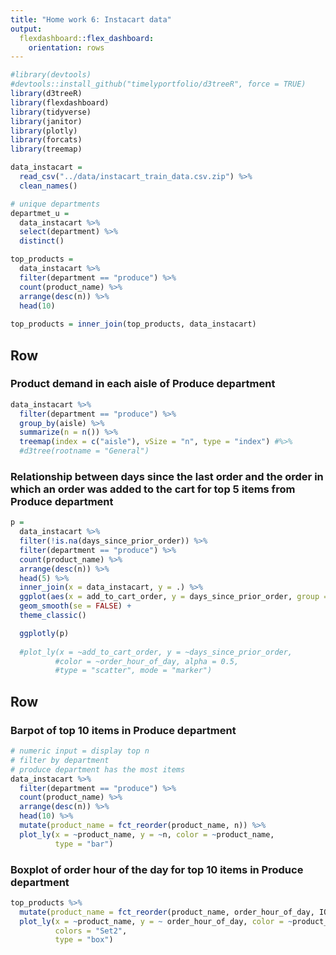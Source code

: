 ```yaml
---
title: "Home work 6: Instacart data"
output: 
  flexdashboard::flex_dashboard:
    orientation: rows
---
```


```r
#library(devtools)
#devtools::install_github("timelyportfolio/d3treeR", force = TRUE)
library(d3treeR)
library(flexdashboard)
library(tidyverse)
library(janitor)
library(plotly)
library(forcats)
library(treemap)
```

```r
data_instacart = 
  read_csv("../data/instacart_train_data.csv.zip") %>%
  clean_names()

# unique departments
departmet_u = 
  data_instacart %>%
  select(department) %>%
  distinct()

top_products =
  data_instacart %>%
  filter(department == "produce") %>%
  count(product_name) %>% 
  arrange(desc(n)) %>%
  head(10) 
  
top_products = inner_join(top_products, data_instacart)  
```



Row 
-----------------------------------------------------------------------

### Product demand in each aisle of Produce department 

```r
data_instacart %>% 
  filter(department == "produce") %>%
  group_by(aisle) %>%
  summarize(n = n()) %>% 
  treemap(index = c("aisle"), vSize = "n", type = "index") #%>% 
  #d3tree(rootname = "General")
```

### Relationship between days since the last order and the order in which an order was added to the cart for top 5 items from Produce department  

```r
p =
  data_instacart %>% 
  filter(!is.na(days_since_prior_order)) %>%
  filter(department == "produce") %>%
  count(product_name) %>% 
  arrange(desc(n)) %>%
  head(5) %>%
  inner_join(x = data_instacart, y = .) %>% 
  ggplot(aes(x = add_to_cart_order, y = days_since_prior_order, group = product_name, color = product_name)) +
  geom_smooth(se = FALSE) +
  theme_classic()

  ggplotly(p)
  
  #plot_ly(x = ~add_to_cart_order, y = ~days_since_prior_order,
          #color = ~order_hour_of_day, alpha = 0.5, 
          #type = "scatter", mode = "marker")
```


Row
-----------------------------------------------------------------------

### Barpot of top 10 items in Produce department  
```r
# numeric input = display top n
# filter by department 
# produce department has the most items
data_instacart %>%
  filter(department == "produce") %>%
  count(product_name) %>% 
  arrange(desc(n)) %>%
  head(10) %>%
  mutate(product_name = fct_reorder(product_name, n)) %>% 
  plot_ly(x = ~product_name, y = ~n, color = ~product_name, 
          type = "bar")
```


### Boxplot of order hour of the day for top 10 items in Produce department  

```r
top_products %>%
  mutate(product_name = fct_reorder(product_name, order_hour_of_day, IQR)) %>% 
  plot_ly(x = ~product_name, y = ~ order_hour_of_day, color = ~product_name,
          colors = "Set2",
          type = "box")
```

